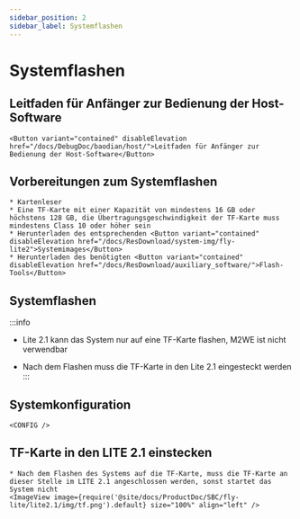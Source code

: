 ```yaml
---
sidebar_position: 2
sidebar_label: Systemflashen
---
```





# Systemflashen

## Leitfaden für Anfänger zur Bedienung der Host-Software

    <Button variant="contained" disableElevation href="/docs/DebugDoc/baodian/host/">Leitfaden für Anfänger zur Bedienung der Host-Software</Button>

## Vorbereitungen zum Systemflashen

    * Kartenleser
    * Eine TF-Karte mit einer Kapazität von mindestens 16 GB oder höchstens 128 GB, die Übertragungsgeschwindigkeit der TF-Karte muss mindestens Class 10 oder höher sein
    * Herunterladen des entsprechenden <Button variant="contained" disableElevation href="/docs/ResDownload/system-img/fly-lite2">Systemimages</Button>
    * Herunterladen des benötigten <Button variant="contained" disableElevation href="/docs/ResDownload/auxiliary_software/">Flash-Tools</Button>

## Systemflashen

:::info
* Lite 2.1 kann das System nur auf eine TF-Karte flashen, M2WE ist nicht verwendbar
* Nach dem Flashen muss die TF-Karte in den Lite 2.1 eingesteckt werden
:::

    <TF />

## Systemkonfiguration

    <CONFIG />


## TF-Karte in den LITE 2.1 einstecken

    * Nach dem Flashen des Systems auf die TF-Karte, muss die TF-Karte an dieser Stelle im LITE 2.1 angeschlossen werden, sonst startet das System nicht
    <ImageView image={require('@site/docs/ProductDoc/SBC/fly-lite/lite2.1/img/tf.png').default} size="100%" align="left" />